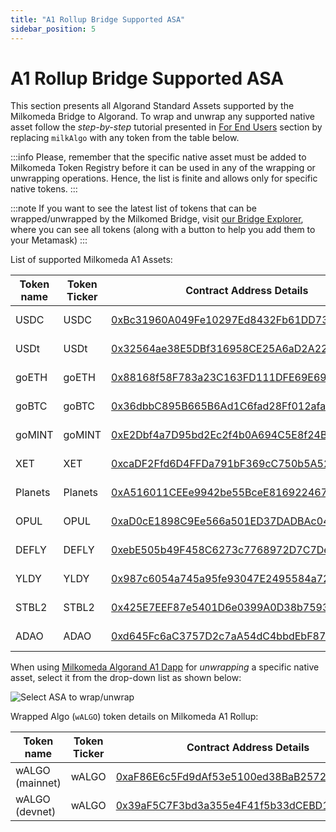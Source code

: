 ```yaml
---
title: "A1 Rollup Bridge Supported ASA"
sidebar_position: 5
---
```



# A1 Rollup Bridge Supported ASA

This section presents all Algorand Standard Assets supported by the Milkomeda Bridge to Algorand. To wrap and unwrap any supported native asset follow the _step-by-step_ tutorial presented in [For End Users](./) section by replacing `milkAlgo` with any token from the table below.

:::info
Please, remember that the specific native asset must be added to Milkomeda Token Registry before it can be used in any of the wrapping or unwrapping operations. Hence, the list is finite and allows only for specific native tokens.
:::

:::note
If you want to see the latest list of tokens that can be wrapped/unwrapped by the Milkomed Bridge, visit [our Bridge Explorer](https://bridge-explorer.milkomeda.com/algorand-mainnet/tokens), where you can see all tokens (along with a button to help you add them to your Metamask)
:::

List of supported Milkomeda A1 Assets:

| Token name | Token Ticker | Contract Address Details                                                                                                                                   | Token Type |
| ---------- | ------------ | ---------------------------------------------------------------------------------------------------------------------------------------------------------- | ---------- |
| USDC       | USDC         | [0xBc31960A049Fe10297Ed8432Fb61DD734fEAd4ea](https://explorer-mainnet-algorand-rollup.a1.milkomeda.com/address/0xBc31960A049Fe10297Ed8432Fb61DD734fEAd4ea) | ERC-20     |
| USDt       | USDt         | [0x32564ae38E5DBf316958CE25A6aD2A2249EbCc2D](https://explorer-mainnet-algorand-rollup.a1.milkomeda.com/address/0x32564ae38E5DBf316958CE25A6aD2A2249EbCc2D) | ERC-20     |
| goETH      | goETH        | [0x88168f58F783a23C163FD111DFE69E69BA2947B4](https://explorer-mainnet-algorand-rollup.a1.milkomeda.com/address/0x88168f58F783a23C163FD111DFE69E69BA2947B4) | ERC-20     |
| goBTC      | goBTC        | [0x36dbbC895B665B6Ad1C6fad28Ff012afaEb54E4C](https://explorer-mainnet-algorand-rollup.a1.milkomeda.com/address/0x36dbbC895B665B6Ad1C6fad28Ff012afaEb54E4C) | ERC-20     |
| goMINT     | goMINT       | [0xE2Dbf4a7D95bd2Ec2f4b0A694C5E8f24B34Ac6D8](https://explorer-mainnet-algorand-rollup.a1.milkomeda.com/address/0xE2Dbf4a7D95bd2Ec2f4b0A694C5E8f24B34Ac6D8) | ERC-20     |
| XET        | XET          | [0xcaDF2Ffd6D4FFDa791bF369cC750b5A52207026E](https://explorer-mainnet-algorand-rollup.a1.milkomeda.com/address/0xcaDF2Ffd6D4FFDa791bF369cC750b5A52207026E) | ERC-20     |
| Planets    | Planets      | [0xA516011CEEe9942be55BceE816922467f898F365](https://explorer-mainnet-algorand-rollup.a1.milkomeda.com/address/0xA516011CEEe9942be55BceE816922467f898F365) | ERC-20     |
| OPUL       | OPUL         | [0xaD0cE1898C9Ee566a501ED37DADBAc04d68C2C93](https://explorer-mainnet-algorand-rollup.a1.milkomeda.com/address/0xaD0cE1898C9Ee566a501ED37DADBAc04d68C2C93) | ERC-20     |
| DEFLY      | DEFLY        | [0xebE505b49F458C6273c7768972D7C7DeE840ff73](https://explorer-mainnet-algorand-rollup.a1.milkomeda.com/address/0xebE505b49F458C6273c7768972D7C7DeE840ff73) | ERC-20     |
| YLDY       | YLDY         | [0x987c6054a745a95fe93047E2495584a72FcdCB9D](https://explorer-mainnet-algorand-rollup.a1.milkomeda.com/address/0x987c6054a745a95fe93047E2495584a72FcdCB9D) | ERC-20     |
| STBL2      | STBL2        | [0x425E7EEF87e5401D6e0399A0D38b7593b4B2B7De](https://explorer-mainnet-algorand-rollup.a1.milkomeda.com/address/0x425E7EEF87e5401D6e0399A0D38b7593b4B2B7De) | ERC-20     |
| ADAO       | ADAO         | [0xd645Fc6aC3757D2c7aA54dC4bbdEbF87ff3CDe3f](https://explorer-mainnet-algorand-rollup.a1.milkomeda.com/address/0xd645Fc6aC3757D2c7aA54dC4bbdEbF87ff3CDe3f) | ERC-20     |

When using [Milkomeda Algorand A1 Dapp](https://algorand-bridge-dev.milkomeda.com/) for _unwrapping_ a specific native asset, select it from the drop-down list as shown below:

<img className="img-full" src={asaInTokenRegistry} alt="Select ASA to wrap/unwrap" />

Wrapped Algo (`wALGO`) token details on Milkomeda A1 Rollup:

| Token name      | Token Ticker | Contract Address Details                                                                                                                                   | Token Type |
| --------------- | ------------ | ---------------------------------------------------------------------------------------------------------------------------------------------------------- | ---------- |
| wALGO (mainnet) | wALGO        | [0xaF86E6c5Fd9dAf53e5100ed38BaB2572609fCA27](https://explorer-mainnet-algorand-rollup.a1.milkomeda.com/address/0xaF86E6c5Fd9dAf53e5100ed38BaB2572609fCA27) | ERC-20     |
| wALGO (devnet)  | wALGO        | [0x39aF5C7F3bd3a355e4F41f5b33dCEBD1681e4D3e](https://explorer-devnet-algorand-rollup.a1.milkomeda.com/address/0x39aF5C7F3bd3a355e4F41f5b33dCEBD1681e4D3e)  | ERC-20     |

